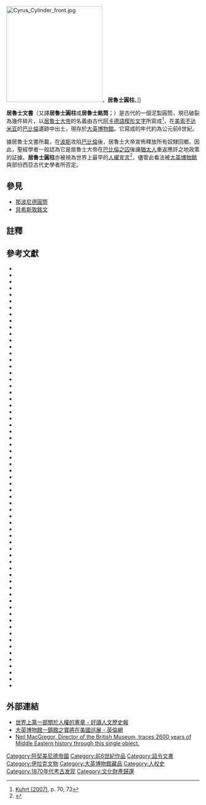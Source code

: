 [[File:Cyrus_Cylinder_front.jpg|250px]]，'''居魯士圓柱'''。]]

'''居魯士文書'''（又譯'''居魯士圓柱'''或'''居魯士銘筒'''；{{lang-fa|منشور کوروش}}）是古代的一個泥製圓筒，現已破裂為幾件碎片，以[[居鲁士二世|居魯士大帝]]的名義由古代[[阿卡德語|阿卡德語]][[楔形文字|楔形文字]]所寫成<ref name="Kuhrt-2007a">[[#Kuhrt-2007a|Kuhrt (2007)]], p. 70, 72</ref>，在[[美索不达米亚|美索不达米亚]]的[[巴比倫|巴比倫]]遺跡中出土，現存於[[大英博物館|大英博物館]]。它寫成的年代約為公元前6世紀。

據居魯士文書所載，在[[波斯|波斯]]攻陷[[巴比倫|巴比倫]]後，居魯士大帝宣佈釋放所有奴隸回鄉。因此，聖經學者一般認為它是居魯士大帝在[[巴比伦囚虏|巴比倫之囚]]後讓[[猶太人|猶太人]]重返應許之地政策的証據。'''居魯士圓柱'''亦被視為世界上最早的[[人權宣言|人權宣言]]<ref>{{Cite web |url=http://yhritw.org/what-are-human-rights/ |title=人權的背景 - 中華國際人權促進會 |accessdate=2013-04-19 |archive-date=2013-04-04 |archive-url=https://web.archive.org/web/20130404090705/http://yhritw.org/what-are-human-rights/ |dead-url=no }}</ref>，儘管此看法被[[大英博物館|大英博物館]]與部份西亞古代史學者所否定。

== 參見 ==
* [[那波尼德圓筒|那波尼德圓筒]]
* [[貝希斯敦銘文|貝希斯敦銘文]]

== 註釋 ==
{{Reflist}}

== 參考文獻 ==
{{refbegin|colwidth=50em}}
* {{cite book|ref=Abtahi|last=Abtahi|first=Hirad|editor1=Abtahi, Hirad|editor2=Boas, Gideon|title=The Dynamics of International Criminal Justice: Essays in Honour of Sir Richard May|publisher=Martinus Nijhoff Publishers|location=Leiden|year=2006|isbn=90-04-14587-7}}
* {{cite book|ref=Albertz|last=Albertz|first=Rainer|title=Israel in Exile: The History and Literature of the Sixth Century B.C.E.|publisher=Society of Biblical Literature|location=Atlanta|year=2003|isbn=1-58983-055-5}}
* {{cite book|ref=Ansari|last=Ansari|first=Ali|authorlink=Ali Ansari|title=Modern Iran: The Pahlavis and After|publisher=Longman|location=Harlow|year=2007|isbn=1-4058-4084-6}}
* {{cite book|ref=Arberry|last=Arberry|first=A.J.|title=The Legacy of Persia|url=https://archive.org/details/legacyofpersia0000arbe|publisher=Clarendon Press|location=Oxford|year=1953|oclc=1283292}}
* {{cite book|ref=Arnold|author1=Arnold, Bill T.|author2=Michalowski, Piotr|editor=Chavelas, Mark W.|chapter=Achaemenid Period Historical Texts Concerning Mesopotamia|title=The Ancient Near East: Historical Sources in Translation|publisher=Blackwell|location=London|year=2006|isbn=0-631-23581-7}}
* {{cite book|ref=Bedford|last=Bedford|first=Peter Ross|title=Temple Restoration in Early Achaemenid Judah|publisher=Brill|location=Leiden|year=2000|isbn=90-04-11509-9}}
* {{cite journal|ref=Beaulieu|last=Beaulieu|first=P.-A.|title=An Episode in the Fall of Babylon to the Persians|journal=[[Journal_of_Near_Eastern_Studies|Journal of Near Eastern Studies]]|volume=52|number=4|year=Oct 1993|publisher=University of Chicago Press|location=Chicago}}
* {{cite book|ref=Becking|last=Becking|first=Bob|editor1=Lipschitz, Oded|editor2=Oeming, Manfred|chapter="We All Returned as One!": Critical Notes on the Myth of the Mass Return|title=Judah and the Judeans in the Persian period|publisher=Eisenbrauns|location=Winona Lake, IN|year=2006|isbn=978-1-57506-104-7}}
* {{cite book|ref=Berger|last=Berger|first=P.-R.|chapter=Das Neujahrsfest nach den Königsinschriften des ausgehenden babylonischen Reiches|editor=Finet, A.|title=Actes de la XVIIe Rencontre Assyriologique Internationale|series=Publications du Comité belge de recherches historiques, épigraphiques et archéologiques en Mésopotamie, nr. 1|publisher=Comité belge de recherches en Mésopotamie|location=Ham-sur-Heure|year=1970|language=de}}
* {{cite book|ref=Bidmead|last=Bidmead|first=Julye|title=The Akitu Festival: Religious Continuity And Royal Legitimation In Mesopotamia|publisher=Gorgias Press LLC|location=Piscataway, NJ|year=2004|isbn=1-59333-158-4}}
* {{cite book|ref=Briant|last=Briant|first=Pierre|authorlink=Pierre Briant|title=From Cyrus to Alexander: A History of the Persian Empire|publisher=Eisenbraun|location=Winona Lake, IN|year=2006|isbn=978-1-57506-120-7}}
* {{cite book|ref=Brown|last = Brown| first = Dale| authorlink =| title = Persians: Masters of Empire |url=https://archive.org/details/persiansmasterso00time|publisher = Time-Life Books| location = Alexandra, VA | year = 1996| isbn = 0-8094-9104-4 }}
* {{cite book|ref=Buchanan|last=Buchanan|first=G.|editor1=Bury, J.B.|editor2=Cook, S.A.|editor3=Adcock, F.E.|chapter=The Foundation and Extension of the Persian Empire|title=The Cambridge Ancient History: IV. The Persian Empire and the West|url=https://archive.org/details/cambridgeancient00bury|publisher=Cambridge University Press|location=Cambridge|year=1964|oclc=57550495}}
* {{cite book|ref=Curtis|author1=Curtis, John|author2=Tallis, Nigel|author3=André-Salvini, Béatrice|title=Forgotten Empire: The World of Ancient Persia|publisher=University of California Press|location=Berkeley|year=2005|isbn=0-520-24731-0}}
* {{cite book|ref=Dandamaev|last=Dandamaev|first=M.A.|title=A political history of the Achaemenid Empire|publisher=Brill|location=Leiden|year=1989|isbn=978-90-04-09172-6}}
* {{cite book|ref=Daniel|last=Daniel|first=Elton L.|title=The History of Iran|publisher=Greenwood Publishing Group|location=Westport, CT|year=2000|isbn=0-313-30731-8}}
* {{cite book|ref=Dick|last=Dick|first=Michael B.|editor1=Batto, Bernard Frank|editor2=Roberts, Kathryn L.|editor3=McBee Roberts, Jimmy Jack|chapter=The "History of David's Rise to Power" and the Neo-Babylonian Succession Apologies|title=David and Zion: Biblical Studies in Honor of J.J.M. Roberts|publisher=Eisenbrauns|location=Winona Lake, IN|year=2004|isbn=1-57506-092-2}}
* {{cite book|ref=Dyck|last=Dyck|first=Jonathan E.|title=The Theocratic Ideology of the Chronicler|publisher=Brill|location=Leiden|year=1998|isbn=90-04-11146-8}}
* {{cite book|ref=Evans|last=Evans|first=Malcolm|title=Religious Liberty and International Law in Europe|url=https://archive.org/details/religiousliberty00evan|publisher=Cambridge University Press|location=Cambridge|year=1997|isbn=0-521-55021-1}}
* {{cite book|ref=Finkel|author1=Finkel, I.L.|author2=Seymour, M.J.|title=Babylon|publisher=Oxford University Press|location=Oxford|year=2009|isbn=978-0-19-538540-3}}
* {{cite book|ref=Fowler|author1=Fowler, Richard|author2=Hekster, Olivier|title=Imaginary kings: royal images in the ancient Near East, Greece and Rome|publisher=Franz Steiner Verlag|year=2005|location=Stuttgart|isbn=978-3-515-08765-0}}
* {{cite book|ref=Free|author1=Free, Joseph P.|author2=Vos, Howard Frederic|editor=Vos, Howard Frederic|title=Archaeology and Bible history|url=https://archive.org/details/archaeologybible0000free|publisher=Zondervan|location=Grand Rapids, MI|year=1992|isbn=978-0-310-47961-1}}
* {{cite book|ref=Fried|last=Fried|first=Lisbeth S.|title=The priest and the great king: temple-palace relations in the Persian Empire|publisher=Eisenbrauns|location=Winona Lake, IN|year=2004|isbn=978-1-57506-090-3}}
* {{cite book|ref=Grabbe|last=Grabbe|first=Lester L.|title=A History of the Jews and Judaism in the Second Temple Period: Yehud, the Persian Province of Judah|publisher=Continuum International Publishing Group|location=London|year=2004|isbn=0-567-08998-3}}
* {{cite book|ref=Grabbe-2006|last=Grabbe|first=Lester L.|editor1=Lipschitz, Oded|editor2=Oeming, Manfred|chapter=The "Persian Documents" in the Book of Ezra: Are They Authentic?|title=Judah and the Judeans in the Persian period|publisher=Eisenbrauns|location=Winona Lake, IN|year=2006|isbn=978-1-57506-104-7}}
* {{cite book|ref=Hallo|author=Hallo, William|editor1=Hallo, William|editor2=Younger, K. Lawson|title=The Context of Scripture: Monumental inscriptions from the biblical world |volume=2|publisher=Brill|location=Leiden|year=2002|isbn=978-90-04-10619-2}}
* {{cite book|ref=Haubold|author=Haubold, Johannes|editor1=Bridges, Emma|editor2=Hall, Edith|editor3=Rhodes, P.J.|chapter=Xerxes' Homer|title=Cultural Responses to the Persian Wars: Antiquity to the Third Millennium|location=Oxford|publisher=Oxford University Press|year=2007|isbn=978-0-19-927967-8}}
* {{cite book|ref=Hilprecht|last=Hilprecht|first=Hermann Volrath|authorlink=Hermann Volrath Hilprecht|title=Explorations in Bible lands during the 19th century|url=https://archive.org/details/explorationsinbi00hilpuoft|publisher=A.J. Molman and Company|location=Philadelphia|year=1903}}
* {{cite journal|ref=Hurowitz|last=Hurowitz|first=Victor Avigdor|title=Restoring the Temple: Why and when?|journal=[[The_Jewish_Quarterly_Review|The Jewish Quarterly Review]]|volume=93|number=3/4|date=Jan–Apr 2003|publisher=University of Pennsylvania Press}}
* {{cite book|ref=Janzen|last=Janzen|first=David|title=Witch-hunts, purity and social boundaries: the expulsion of the foreign women in Ezra 9–10|publisher=Sheffield Academic Press|location=London|year=2002|isbn=978-1-84127-292-4}}
* {{cite book|ref=Koldewey|author1=Koldewey, Robert|author2=Griffith Johns, Agnes Sophia|title=The excavations at Babylon|url=https://archive.org/details/bub_gb_NTmFAAAAIAAJ|publisher=MacMillan & co.|year=1914|location=London}}
* {{cite book|ref=Kuhrt-1982|last=Kuhrt|first=Amélie|authorlink=Amélie Kuhrt|chapter=Babylonia from Cyrus to Xerxes|title=The Cambridge Ancient History: Vol IV – Persia, Greece and the Western Mediterranean|editor=Boardman, John|publisher=Cambridge University Press|location=Cambridge|year=1982|isbn=0-521-22804-2}}
* {{cite journal|ref=Kuhrt-1983|last=Kuhrt|first=Amélie|title=The Cyrus Cylinder and Achaemenid imperial policy|journal=[[Journal_for_the_Study_of_the_Old_Testament|Journal for the Study of the Old Testament]]|volume=25|year=1983|publisher=University of Sheffield. Dept. of Biblical Studies|location=Sheffield|issn=1476-6728}}
* {{cite book|ref=Kuhrt-2007a|last=Kuhrt|first=Amélie|title=The Persian Empire: A Corpus of Sources of the Achaemenid Period|publisher=Routledge|location=London|year=2007|isbn=0-415-43628-1}}
* {{cite book|ref=Kuhrt-2007b|last=Kuhrt|first=Amélie|editor1=Heinz, Marlies|editor2=Feldman, Marian H.|chapter=Cyrus the Great of Persia: Images and Realities|title=Representations of Political Power: Case Histories from Times of Change and Dissolving Order in the Ancient Near East|publisher=Eisenbrauns|location=Winona Lake, IN|year=2007|isbn=1-57506-135-X}}
* {{cite book|ref=Kutsko|last=Kutsko|first=John F.|title=Between Heaven and Earth: Divine Presence and Absence in the Book of Ezekiel|publisher=Eisenbrauns|location=Winona Lake, IN|year=2000|isbn=1-57506-041-8}}
* {{cite book|ref=Lincoln|last=Lincoln|first=Bruce|title=Discourse and the Construction of Society: Comparative Studies of Myth, Ritual, and Classification|publisher=Oxford University Press US|location=New York|year=1992|isbn=0-19-507909-4}}
* {{cite book|ref=Lincoln (2007)|last=Lincoln|first=Bruce|title=Religion, empire and torture: the case of Achaemenian Persia, with a postscript on Abu Ghraib|publisher=University of Chicago Press|location=Chicago|year=2007|isbn=978-0-226-48196-8}}
* {{cite book|ref=Llewellyn-Jones|editor-last=Harrison|editor-first=Thomas|last=Llewellyn-Jones|first=Lloyd|chapter=The First Persian Empire 550–330BC|title=The Great Empires of the Ancient World|url=https://archive.org/details/greatempiresofan0000unse|page=[https://archive.org/details/greatempiresofan0000unse/page/104 104]|publisher=Getty Publications|year=2009|isbn=978-0-89236-987-4}}
* {{cite book|ref=Mallowan|last=Mallowan|first=Max|authorlink=Max Mallowan |oclc= 40820893 |chapter=Cyrus the Great (558-529 B.C.)|title=The Cambridge history of Iran. Vol. 2, The Median and Achaemenian periods|publisher=Cambridge University Press|editor1=Frye, Richard Nelson|editor2=Fisher, William Bayne|location=Cambridge|year=1968|isbn=0-521-20091-1}}
* {{cite book|ref=Masroori|last=Masroori |first=C. |chapter=Cyrus II and the Political Utility of Religious Toleration |title= Religious toleration : "the variety of rites" from Cyrus to Defoe |url=https://archive.org/details/religi_xxx_1999_00_3217|publisher=St. Martin's Press |editor1-first= J. C., |editor1-last= Laursen |location=New York |isbn=978-0-312-22233-8|date=August 1999}}
* {{cite book |ref=Min| last=Min| first=Kyung-Jin| title=The Levitical Authorship of Ezra-Nehemiah|year=2004|url=https://archive.org/details/leviticalauthors0000mink| publisher=Continuum International Publishing Group, 2004 |location=London | isbn=0-567-08226-1}}
* {{cite book|ref=Mitchell|last=Mitchell|first=T.C.|title=Biblical Archaeology: Documents from the British Museum|url=https://archive.org/details/biblicalarchaeol0000mitc|publisher=Cambridge University Press|location=London|year=1988|isbn=0-521-36867-7}}
* {{cite book|ref=Nies|author1=Nies, J.B.|author2=Keiser, C.E.|title=Babylonian Inscriptions in the Collection of J.B. Nies|volume=II|year=1920}}
* {{cite book|ref=Pahlavi|last=Pahlavi|first=Mohammed Reza|authorlink=Mohammed Reza Pahlavi|title=The White Revolution of Iran|publisher=Imperial Pahlavi Library|year=1967}}
* {{cite book|ref=Pritchard|editor=Pritchard, James Bennett|title=The Ancient Near East, Volume I: An Anthology of Texts and Pictures|publisher=Princeton University Press|location=Princeton|year=1973|oclc=150577756}}
* {{cite book|ref=Rassam|last=Rassam|first=Hormuzd|authorlink=Hormuzd Rassam|title=Asshur and the land of Nimrod|url=https://archive.org/details/asshurandlandni00rogegoog|year=1897|publisher=Curts & Jennings|location=London}}
* {{cite journal|ref=Rawlinson|last=Rawlinson|first=H. C.|authorlink=Sir Henry Rawlinson, 1st Baronet|year=1880|title=Notes on a newly-discovered clay Cylinder of Cyrus the Great|journal=Journal of the Royal Asiatic Society of Great Britain and Ireland|volume=12}}
* {{cite book|ref=Robertson-Merrills|author1=Robertson, Arthur Henry|author2=Merrills, J. G.|title=Human rights in the world : an introduction to the study of the international protection of human rights|publisher=Manchester University Press|location=Manchester|year=1996|isbn=978-0-7190-4923-1}}
* {{cite book|ref=Schaudig|last=Schaudig|first=Hanspeter|title=Die Inschriften Nabonids von Babylon und Kyros' des Grossen samt den in ihrem Umfeld entstandenen Tendenzschriften : Textausgabe und Grammatik|publisher=Ugarit-Verlag|location=Münster|year=2001|isbn=3-927120-75-8|language=de}}
* {{cite book| ref=Shabani| title=Iranian History at a Glance| last=Shabani| first=Reza| coauthors=Mahmood Farrokhpey (trans)| publisher=Alhoda UK| isbn=964-439-005-9| location=London| year=2005| url=http://books.google.com/books?id=RhHENa0o6zMC&pg=21#v=| access-date=2013-04-20| archive-date=2019-03-31| archive-url=https://web.archive.org/web/20190331172705/https://books.google.com/books?id=RhHENa0o6zMC&pg=21#v=| dead-url=no}}
* {{cite book|ref=Sherwin|last=Sherwin|first=Simon J.|editor=Gordon, Robert P|chapter=Old Testament monotheism and Zoroastrian influence|title=The God of Israel: Studies of an Inimitable Deity|publisher=Cambridge University Press|location=Cambridge|year=2007|isbn=0-521-87365-7}}
* {{cite book|ref=Smith|last=Smith|first=Morton|editor=Cohen, Shaye J.D.|title=Studies in the cult of Yahweh, Volume 1|page=78|publisher=Brill|location=Leiden|year=1996|isbn=978-90-04-10477-8}}
* {{cite book |ref=Soggin| last=Soggin| first=J. Alberto| authorlink=Alberto Soggin| coauthors=John Bowman (trans)| title=An Introduction to the History of Israel and Judah| year=1999| publisher=SCM-Canterbury Press Ltd |location=London | isbn=0-334-02788-8}}
* {{cite book|ref=Stillman|last=Stillman|first=Robert E.|title=Philip Sidney and the poetics of Renaissance cosmopolitanism|publisher=Ashgate Publishing|year=2008|location=Aldershot|isbn=978-0-7546-6369-0}}
* {{cite journal|ref=van der Spek|last=van der Spek|first=R.J.|authorlink=R. J. van der Spek|title=Did Cyrus the Great introduce a new policy towards subdued nations? Cyrus in Assyrian perspective|journal=Persica|volume=10|year=1982|publisher=Nederlands Instituut voor het Nabije Osten|location=Leiden|oclc=499757419}}
* {{cite book|ref=Vos|last=Vos|first=Howard Frederic|title=The International Standard Bible Encyclopedia|chapter=Archaeology of Mesopotamia|editor=Bromiley, Geoffrey W.|publisher=Wm. B. Eerdmans Publishing|location=Grand Rapids, Mich.|year=1995|isbn=0-8028-3781-6}}
* {{cite journal|ref=Walker|last=Walker|first=C.B.F.|title=A recently identified fragment of the Cyrus Cylinder|journal=Iran : journal of the British Institute of Persian Studies|number=10|year=1972|issn=05786967}}
* {{cite book|ref=Walton|author1=Walton, John H.|author2=Hill, Andrew E.|title=Old Testament Today: A Journey from Original Meaning to Contemporary Significance|url=https://archive.org/details/oldtestamenttoda0000walt|publisher=Zondervan|location=Grand Rapids, MI|year=2004|isbn=0-310-23826-9}}
* {{cite book|ref=Wiesehöfer-1999|last=Wiesehöfer|first=Josef|authorlink=Josef Wiesehöfer|chapter=Kyros, der Schah und 2500 Jahre Menschenrechte. Historische Mythenbildung zur Zeit der Pahlavi-Dynastie|title=Mythen, Geschichte(n), Identitäten. Der Kampf um die Vergangenheit|editor=Conermann, Stephan|publisher=EB-Verlag|location=Schenefeld/Hamburg|year=1999|isbn=3-930826-52-6|language=de}}
* {{cite book|ref=Wiesehöfer-2001|last=Wiesehöfer|first=Josef|title=Ancient Persia: From 550 BC to 650 AD|publisher=I.B. Tauris|location=London|year=2001|isbn=1-86064-675-1}}
* {{cite book|ref=Weissbach|last=Weissbach|first=Franz Heinrich|title=Die Keilinschriften der Achämeniden|series=Vorderasiatische Bibliotek|publisher=J. C. Hinrichs|location=Leipzig|year=1911|language=de}}
* {{cite book|ref=Winn Leith|last=Winn Leith|first=Mary Joan|editor=Coogan, Michael David|chapter=Israel among the Nations: The Persian Period|title=The Oxford History of the Biblical World|url=https://archive.org/details/isbn_9780195087079|publisher=Oxford University Press|location=Oxford|year=1998|isbn=0-19-513937-2}}
* {{cite book|ref=Farrokh|last=Farrokh|first=Kaveh|authorlink=Kaveh Farrokh|chapter=Cyrus the Great and early Achaemenids|title=Shadows in the Desert: Ancient Persia at War|publisher=Osprey Publishing|location=Oxford|year=2007|isbn=978-1-84603-108-3}}
* {{cite book|ref=Lauren|last=Lauren|first=Paul Gordon|chapter=Philosophical Visions: Human Nature, Natural Law, and Natural Rights|title=The Evolution of International Human Rights: Visions Seen|url=https://archive.org/details/evolutionofinter02edlaur_d4o4|publisher=University of Pennsylvania Press|location=Philadelphia|year=2003|isbn=0-8122-1854-X}}
{{refend}}

==外部連結==
{{Commons category|Cyrus Cylinder}}

*[http://paper.udn.com/udnpaper/POL0011/225244/web/ 世界上第一部關於人權的憲章 - 好讀人文歷史報] {{Wayback|url=http://paper.udn.com/udnpaper/POL0011/225244/web/ |date=20210317064906 }}
*[http://www.bbc.co.uk/ukchina/trad/entertainment/2012/11/121128_ent_cyrus_cylinder.shtml 大英博物館一鎮館之寶將在美國巡展 - 英倫網]
*[http://www.ted.com/talks/neil_macgregor_2600_years_of_history_in_one_object.html Neil MacGregor, Director of the British Museum, traces 2600 years of Middle Eastern history through this single object.] {{Wayback|url=http://www.ted.com/talks/neil_macgregor_2600_years_of_history_in_one_object.html |date=20130422021729 }}

{{大英博物館}}

[[Category:阿契美尼德帝國|Category:阿契美尼德帝國]]
[[Category:前6世紀作品|Category:前6世紀作品]]
[[Category:詔令文書|Category:詔令文書]]
[[Category:伊拉克文物|Category:伊拉克文物]]
[[Category:大英博物館藏品|Category:大英博物館藏品]]
[[Category:人权史|Category:人权史]]
[[Category:1870年代考古发现|Category:1870年代考古发现]]
[[Category:文化財產歸還|Category:文化財產歸還]]